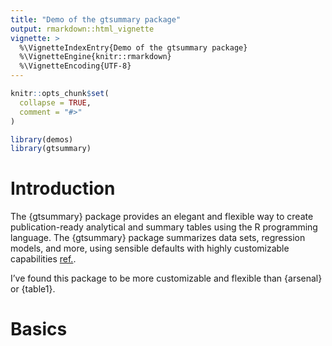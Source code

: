 ```yaml
---
title: "Demo of the gtsummary package"
output: rmarkdown::html_vignette
vignette: >
  %\VignetteIndexEntry{Demo of the gtsummary package}
  %\VignetteEngine{knitr::rmarkdown}
  %\VignetteEncoding{UTF-8}
---
```


```r
knitr::opts_chunk$set(
  collapse = TRUE,
  comment = "#>"
)
```

```r
library(demos)
library(gtsummary)
```

# Introduction

The {gtsummary} package provides an elegant and flexible way to create publication-ready analytical and summary tables using the R programming language. The {gtsummary} package summarizes data sets, regression models, and more, using sensible defaults with highly customizable capabilities [ref.](https://www.danieldsjoberg.com/gtsummary/).  

I've found this package to be more customizable and flexible than {arsenal} or {table1}. 

# Basics  

